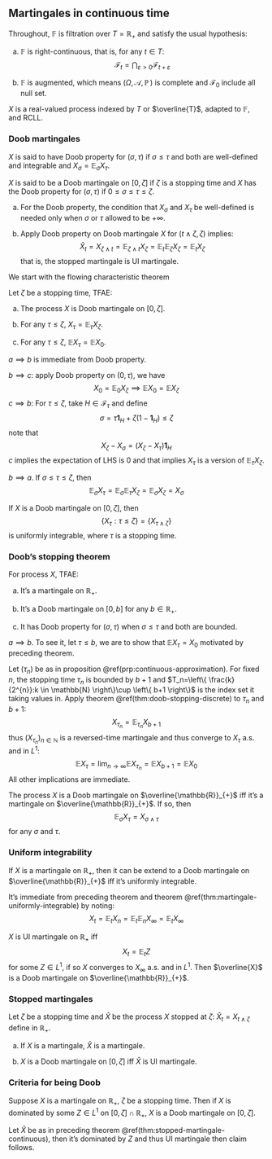 ## Martingales in continuous time

Throughout, $\mathbb{F}$ is filtration over $T=\mathbb{R}_{+}$ and satisfy the usual hypothesis:

a. $\mathbb{F}$ is right-continuous, that is, for any $t\in T$:
$$
\mathcal{F}_{t}=\bigcap_{\varepsilon>0}\mathcal{F}_{t+\varepsilon}
$$

b. $\mathbb{F}$ is augmented, which means $(\Omega,\mathcal{A},\mathop{{}\mathbb{P}})$ is complete and $\mathcal{F}_{0}$ include all null set.

$X$ is a real-valued process indexed by $T$ or $\overline{T}$, adapted to $\mathbb{F}$, and RCLL.

### Doob martingales


::: {.definition  name="Doob property"}

$X$ is said to have Doob property for $(\sigma,\tau)$ if $\sigma \le \tau$ and both are well-defined and integrable and $X_{\sigma}=\mathop{{}\mathbb{E}}_{\sigma}X_{\tau}$. 

:::


::: {.definition #doob-martingale name="Doob martingale"}

$X$ is said to be a Doob martingale on $[0,\zeta]$ if $\zeta$ is a stopping time and $X$ has the Doob property for $(\sigma,\tau)$  if $0\le \sigma\le \tau\le \zeta$.  

:::

::: {.hypothesis #doob-property name=""}

a. For the Doob property, the condition that $X_{\sigma}$ and $X_{\tau}$ be well-defined is needed only when $\sigma$ or $\tau$ allowed to be $+\infty$.

b. Apply Doob property on Doob martingale $X$ for $(t \land \zeta,\zeta)$ implies:
$$
\hat{X}_{t}=X_{\zeta \land t}=\mathop{{}\mathbb{E}}_{\zeta \land t}X_{\zeta}=\mathop{{}\mathbb{E}}_{t}\mathop{{}\mathbb{E}}_{\zeta}X_{\zeta}=\mathop{{}\mathbb{E}}_{t}X_{\zeta}
$$
that is, the stopped martingale is UI martingale.

:::

We start with the flowing characteristic theorem

::: {.theorem #doob-martingale-characteristic name=""}

Let $\zeta$ be a stopping time, TFAE:

a. The process $X$ is Doob martingale on $[0,\zeta]$.

b. For any $\tau \le \zeta$, $X_{\tau}=\mathop{{}\mathbb{E}}_{\tau}X_{\zeta}$.

c. For any $\tau \le \zeta$, $\mathop{{}\mathbb{E}}_{}X_{\tau}=\mathop{{}\mathbb{E}}_{}X_0$.

:::


:::: {.proof}

$a\implies b$ is immediate from Doob property. 

$b\implies c$: apply Doob property on $(0,\tau)$, we have
$$
X_0=\mathop{{}\mathbb{E}}_{0}X_{\zeta}\implies \mathop{{}\mathbb{E}}_{}X_0=\mathop{{}\mathbb{E}}_{}X_{\zeta}
$$
$c\implies b$: For $\tau \le \zeta$, take $H \in \mathcal{F}_{\tau}$ and define
$$
\sigma=\tau \bm{1}_{H}+\zeta(1-\bm{1}_{H}) \le \zeta
$$
note that
$$
X_{\zeta}-X_{\sigma}=(X_{\zeta}-X_{\tau})\bm{1}_{H}
$$
$c$ implies the expectation of LHS is $0$ and that implies $X_{\tau}$ is a version of $\mathop{{}\mathbb{E}}_{\tau}X_{\zeta}$.

$b\implies a$. If $\sigma\le \tau\le \zeta$, then
$$
\mathop{{}\mathbb{E}}_{\sigma}X_{\tau}=\mathop{{}\mathbb{E}}_{\sigma}\mathop{{}\mathbb{E}}_{\tau}X_{\zeta}=\mathop{{}\mathbb{E}}_{\sigma}X_{\zeta}=X_{\sigma}
$$

::::


::: {.corollary  name=""}

If $X$ is a Doob martingale on $[0,\zeta]$, then
$$
\left\{ X_{\tau}:\tau \le \zeta \right\}=\left\{ X_{\tau \land \zeta} \right\}
$$
is uniformly integrable, where $\tau$ is a stopping time.

:::

### Doob's stopping theorem


::: {.theorem  name=""}

For process $X$, TFAE:

a. It's a martingale on $\mathbb{R}_{+}$.

b. It's a Doob martingale on $[0,b]$ for any $b \in \mathbb{R}_{+}$.

c. It has Doob property for $(\sigma,\tau)$ when $\sigma\le \tau$ and both are bounded.

:::

:::: {.proof}

$a\implies b$. To see it, let $\tau\le b$, we are to show that $\mathop{{}\mathbb{E}}_{}X_{\tau}=X_0$ motivated by preceding theorem.

Let $(\tau _n)$ be as in proposition \@ref(prp:continuous-approximation). For fixed $n$, the stopping time $\tau_{n}$ is bounded by $b+1$ and $T_n=\left\{ \frac{k}{2^{n}}:k \in \mathbb{N} \right\}\cup \left\{ b+1 \right\}$ is the index set it taking values in. Apply theorem \@ref(thm:doob-stopping-discrete) to $\tau_n$ and $b+1$:
$$
X_{\tau_n}=\mathop{{}\mathbb{E}}_{\tau_n}X_{b+1}
$$
thus $(X_{\tau_n})_{n \in \mathbb{N}}$ is a reversed-time martingale and thus converge to $X_{\tau}$ $\text{ a.s. }$ and in $L^{1}$:
$$
\mathop{{}\mathbb{E}}_{}X_{\tau}=\lim_{n \to \infty}\mathop{{}\mathbb{E}}_{}X_{\tau_n}=\mathop{{}\mathbb{E}}_{}X_{b+1}=\mathop{{}\mathbb{E}}_{}X_0
$$
All other implications are immediate.

::::


::: {.theorem name=""}

The process $X$ is a Doob martingale on $\overline{\mathbb{R}}_{+}$ iff it's a martingale on $\overline{\mathbb{R}}_{+}$. If so, then
$$
\mathop{{}\mathbb{E}}_{\sigma}X_{\tau}=X_{\sigma \land \tau}
$$
for any $\sigma$ and $\tau$.

:::

### Uniform integrability


::: {.theorem  name=""}

If $X$ is a martingale on $\mathbb{R}_{+}$, then it can be extend to a Doob martingale on $\overline{\mathbb{R}}_{+}$ iff it's uniformly integrable.

:::


:::: {.proof}

It's immediate from preceding theorem and theorem \@ref(thm:martingale-uniformly-integrable) by noting:
$$
X_{t}=\mathop{{}\mathbb{E}}_{t}X_n=\mathop{{}\mathbb{E}}_{t}\mathop{{}\mathbb{E}}_{n}X_{\infty}=\mathop{{}\mathbb{E}}_{t}X_{\infty}
$$


::::


::: {.theorem  name=""}

$X$ is UI martingale on $\mathbb{R}_{+}$ iff
$$
X_{t}=\mathop{{}\mathbb{E}}_{t}Z
$$
for some $Z \in L^{1}$, if so $X$ converges to $X_{\infty} \text{ a.s. }$ and in $L^{1}$. Then $\overline{X}$ is a Doob martingale on $\overline{\mathbb{R}}_{+}$.

:::

### Stopped martingales

::: {.theorem #stopped-martingale-continuous name=""}

Let $\zeta$ be a stopping time and $\hat{X}$ be the process $X$ stopped at $\zeta$: $\hat{X}_{t}=X_{t \land \zeta}$ define in $\mathbb{R}_{+}$.

a. If $X$ is a martingale, $\hat{X}$ is a martingale.

b. $X$ is a Doob martingale on $[0,\zeta]$ iff $\hat{X}$ is UI martingale.

:::

### Criteria for being Doob


::: {.proposition  name=""}

Suppose $X$ is a martingale on $\mathbb{R}_{+}$, $\zeta$ be a stopping time. Then if $X$ is dominated by some $Z \in L^{1}$ on $[0,\zeta] \cap \mathbb{R}_{+}$, $X$ is a Doob martingale on $[0,\zeta]$.

:::


:::: {.proof}

Let $\hat{X}$ be as in preceding theorem \@ref(thm:stopped-martingale-continuous), then it's dominated by $Z$ and thus UI martingale then claim follows.

::::


